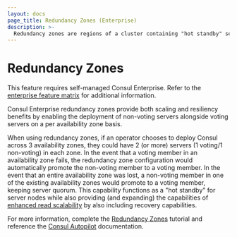 ```yaml
---
layout: docs
page_title: Redundancy Zones (Enterprise)
description: >-
  Redundancy zones are regions of a cluster containing "hot standby" servers, or non-voting servers that can replace voting servers in the event of a failure. Learn about redundancy zones and how they improve resiliency and increase fault tolerance without affecting latency.
---
```


# Redundancy Zones

<EnterpriseAlert>

This feature requires self-managed Consul Enterprise. Refer to the [enterprise feature matrix](/consul/docs/enterprise#consul-enterprise-feature-availability) for additional information.

</EnterpriseAlert>

Consul Enterprise redundancy zones provide both scaling and resiliency benefits by enabling the deployment of non-voting servers alongside voting servers on a per availability zone basis.

When using redundancy zones, if an operator chooses to deploy Consul across 3 availability zones, they could have 2 (or more) servers (1 voting/1 non-voting) in each zone. In the event that a voting member in an availability zone fails, the redundancy zone configuration would automatically promote the non-voting member to a voting member. In the event that an entire availability zone was lost, a non-voting member in one of the existing availability zones would promote to a voting member, keeping server quorum. This capability functions as a "hot standby" for server nodes while also providing (and expanding) the capabilities of [enhanced read scalability](/consul/docs/manage-consul/read-replicas) by also including recovery capabilities.

For more information, complete the [Redundancy Zones](/consul/tutorials/datacenter-operations/autopilot-datacenter-operations#redundancy-zones) tutorial and reference the [Consul Autopilot](/consul/commands/operator/autopilot) documentation.
